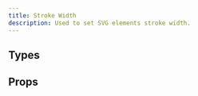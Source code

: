```yaml
---
title: Stroke Width
description: Used to set SVG elements stroke width.
---
```


## Types

<DocsTable
  name="stroke-width"
  ignoreMapValue
/>

## Props

<DocsTable 
  type="props"
  name="stroke-width"
/>
